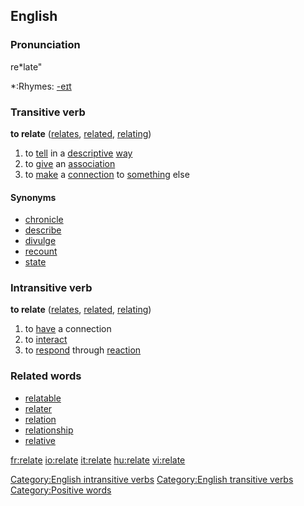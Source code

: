 ==English==

===Pronunciation===
re*late"
*:Rhymes: [[Rhymes:English:-eɪt|-eɪt]]

===Transitive verb===
'''to relate'''  ([[relates]], [[related]], [[relating]])
# to [[tell]] in a [[descriptive]] [[way]]
# to [[give]] an [[association]]
# to [[make]] a [[connection]] to [[something]] else

====Synonyms====
* [[chronicle]]
* [[describe]]
* [[divulge]]
* [[recount]]
* [[state]]

===Intransitive verb===
'''to relate'''  ([[relates]], [[related]], [[relating]])
# to [[have]] a connection
# to [[interact]]
# to [[respond]] through [[reaction]]

===Related words===
* [[relatable]]
* [[relater]]
* [[relation]]
* [[relationship]]
* [[relative]]

[[Category:English intransitive verbs]]
[[Category:English transitive verbs]]

[[Category:Positive words]]

[[fr:relate]]
[[io:relate]]
[[it:relate]]
[[hu:relate]]
[[vi:relate]]